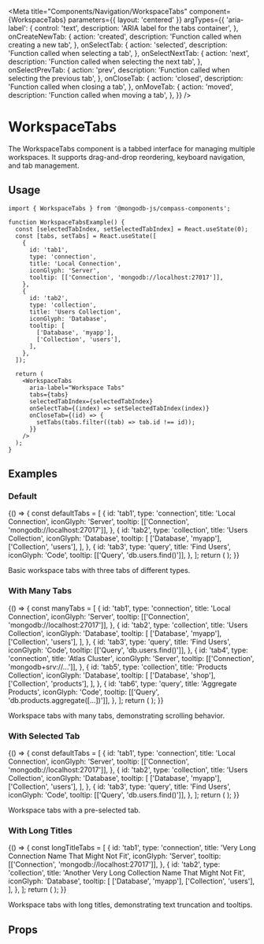 
<Meta
  title="Components/Navigation/WorkspaceTabs"
  component={WorkspaceTabs}
  parameters={{ layout: 'centered' }}
  argTypes={{
    'aria-label': {
      control: 'text',
      description: 'ARIA label for the tabs container',
    },
    onCreateNewTab: {
      action: 'created',
      description: 'Function called when creating a new tab',
    },
    onSelectTab: {
      action: 'selected',
      description: 'Function called when selecting a tab',
    },
    onSelectNextTab: {
      action: 'next',
      description: 'Function called when selecting the next tab',
    },
    onSelectPrevTab: {
      action: 'prev',
      description: 'Function called when selecting the previous tab',
    },
    onCloseTab: {
      action: 'closed',
      description: 'Function called when closing a tab',
    },
    onMoveTab: {
      action: 'moved',
      description: 'Function called when moving a tab',
    },
  }}
/>

# WorkspaceTabs

The WorkspaceTabs component is a tabbed interface for managing multiple workspaces. It supports drag-and-drop reordering, keyboard navigation, and tab management.

## Usage

```tsx
import { WorkspaceTabs } from '@mongodb-js/compass-components';

function WorkspaceTabsExample() {
  const [selectedTabIndex, setSelectedTabIndex] = React.useState(0);
  const [tabs, setTabs] = React.useState([
    {
      id: 'tab1',
      type: 'connection',
      title: 'Local Connection',
      iconGlyph: 'Server',
      tooltip: [['Connection', 'mongodb://localhost:27017']],
    },
    {
      id: 'tab2',
      type: 'collection',
      title: 'Users Collection',
      iconGlyph: 'Database',
      tooltip: [
        ['Database', 'myapp'],
        ['Collection', 'users'],
      ],
    },
  ]);

  return (
    <WorkspaceTabs
      aria-label="Workspace Tabs"
      tabs={tabs}
      selectedTabIndex={selectedTabIndex}
      onSelectTab={(index) => setSelectedTabIndex(index)}
      onCloseTab={(id) => {
        setTabs(tabs.filter((tab) => tab.id !== id));
      }}
    />
  );
}
```

## Examples

### Default

<Story name="Default">
  {() => {
    const defaultTabs = [
      {
        id: 'tab1',
        type: 'connection',
        title: 'Local Connection',
        iconGlyph: 'Server',
        tooltip: [['Connection', 'mongodb://localhost:27017']],
      },
      {
        id: 'tab2',
        type: 'collection',
        title: 'Users Collection',
        iconGlyph: 'Database',
        tooltip: [
          ['Database', 'myapp'],
          ['Collection', 'users'],
        ],
      },
      {
        id: 'tab3',
        type: 'query',
        title: 'Find Users',
        iconGlyph: 'Code',
        tooltip: [['Query', 'db.users.find()']],
      },
    ];
    return (
      <WorkspaceTabs
        aria-label="Workspace Tabs"
        tabs={defaultTabs}
        selectedTabIndex={0}
      />
    );
  }}
</Story>

Basic workspace tabs with three tabs of different types.

### With Many Tabs

<Story name="WithManyTabs">
  {() => {
    const manyTabs = [
      {
        id: 'tab1',
        type: 'connection',
        title: 'Local Connection',
        iconGlyph: 'Server',
        tooltip: [['Connection', 'mongodb://localhost:27017']],
      },
      {
        id: 'tab2',
        type: 'collection',
        title: 'Users Collection',
        iconGlyph: 'Database',
        tooltip: [
          ['Database', 'myapp'],
          ['Collection', 'users'],
        ],
      },
      {
        id: 'tab3',
        type: 'query',
        title: 'Find Users',
        iconGlyph: 'Code',
        tooltip: [['Query', 'db.users.find()']],
      },
      {
        id: 'tab4',
        type: 'connection',
        title: 'Atlas Cluster',
        iconGlyph: 'Server',
        tooltip: [['Connection', 'mongodb+srv://...']],
      },
      {
        id: 'tab5',
        type: 'collection',
        title: 'Products Collection',
        iconGlyph: 'Database',
        tooltip: [
          ['Database', 'shop'],
          ['Collection', 'products'],
        ],
      },
      {
        id: 'tab6',
        type: 'query',
        title: 'Aggregate Products',
        iconGlyph: 'Code',
        tooltip: [['Query', 'db.products.aggregate([...])']],
      },
    ];
    return (
      <WorkspaceTabs
        aria-label="Workspace Tabs"
        tabs={manyTabs}
        selectedTabIndex={0}
      />
    );
  }}
</Story>

Workspace tabs with many tabs, demonstrating scrolling behavior.

### With Selected Tab

<Story name="WithSelectedTab">
  {() => {
    const defaultTabs = [
      {
        id: 'tab1',
        type: 'connection',
        title: 'Local Connection',
        iconGlyph: 'Server',
        tooltip: [['Connection', 'mongodb://localhost:27017']],
      },
      {
        id: 'tab2',
        type: 'collection',
        title: 'Users Collection',
        iconGlyph: 'Database',
        tooltip: [
          ['Database', 'myapp'],
          ['Collection', 'users'],
        ],
      },
      {
        id: 'tab3',
        type: 'query',
        title: 'Find Users',
        iconGlyph: 'Code',
        tooltip: [['Query', 'db.users.find()']],
      },
    ];
    return (
      <WorkspaceTabs
        aria-label="Workspace Tabs"
        tabs={defaultTabs}
        selectedTabIndex={1}
      />
    );
  }}
</Story>

Workspace tabs with a pre-selected tab.

### With Long Titles

<Story name="WithLongTitles">
  {() => {
    const longTitleTabs = [
      {
        id: 'tab1',
        type: 'connection',
        title: 'Very Long Connection Name That Might Not Fit',
        iconGlyph: 'Server',
        tooltip: [['Connection', 'mongodb://localhost:27017']],
      },
      {
        id: 'tab2',
        type: 'collection',
        title: 'Another Very Long Collection Name That Might Not Fit',
        iconGlyph: 'Database',
        tooltip: [
          ['Database', 'myapp'],
          ['Collection', 'users'],
        ],
      },
    ];
    return (
      <WorkspaceTabs
        aria-label="Workspace Tabs"
        tabs={longTitleTabs}
        selectedTabIndex={0}
      />
    );
  }}
</Story>

Workspace tabs with long titles, demonstrating text truncation and tooltips.

## Props

<Controls />
